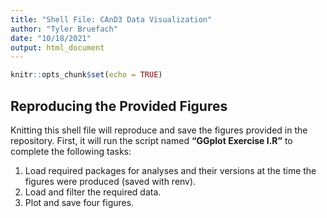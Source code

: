 ```yaml
---
title: "Shell File: CAnD3 Data Visualization"
author: "Tyler Bruefach"
date: "10/18/2021"
output: html_document
---
```


```r
knitr::opts_chunk$set(echo = TRUE)
```

## Reproducing the Provided Figures

Knitting this shell file will reproduce and save the figures provided in 
the repository. First, it will run the script named **"GGplot Exercise I.R"** to complete the following tasks:  
  
1. Load required packages for analyses and their versions at the time the 
figures were produced (saved with renv).  
2. Load and filter the required data.  
3. Plot and save four figures.
  
```r
```
